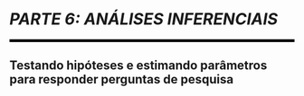 
```{=latex}
\cftaddtitleline{toc}{chapter}{\rule{\textwidth}{0.4pt}}{}
```

# *PARTE 6: ANÁLISES INFERENCIAIS* {#parte-6 .unnumbered}

<!--script for generating HORIZONTAL LINE-->
<hr style="height:5px;border-width:0;color:black;background-color:black">

```{=latex}
\par\noindent\rule{\textwidth}{0.05in}
```

## Testando hipóteses e estimando parâmetros para responder perguntas de pesquisa {.unnumbered .unlisted}

```{=latex}
\markboth{}{}
```
